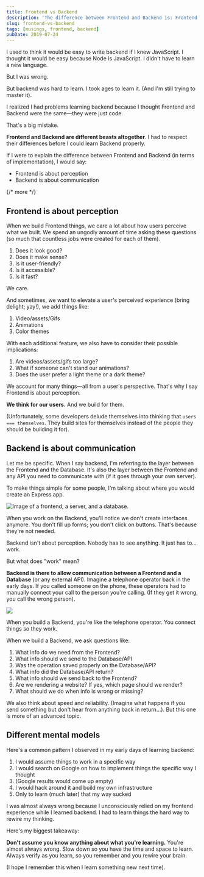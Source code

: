 ```yaml
---
title: Frontend vs Backend
description: 'The difference between Frontend and Backend is: Frontend is about perception; Backend is about communication.'
slug: frontend-vs-backend
tags: [musings, frontend, backend]
pubDate: 2019-07-24
---
```


I used to think it would be easy to write backend if I knew JavaScript. I thought it would be easy because Node is JavaScript. I didn't have to learn a new language.

But I was wrong.

But backend was hard to learn. I took ages to learn it. (And I'm still trying to master it).

I realized I had problems learning backend because I thought Frontend and Backend were the same—they were just code.

That's a big mistake.

**Frontend and Backend are different beasts altogether**. I had to respect their differences before I could learn Backend properly.

If I were to explain the difference between Frontend and Backend (in terms of implementation), I would say:

- Frontend is about perception
- Backend is about communication

{/* more */}

## Frontend is about perception

When we build Frontend things, we care a lot about how users perceive what we built. We spend an ungodly amount of time asking these questions (so much that countless jobs were created for each of them).

1. Does it look good?
2. Does it make sense?
3. Is it user-friendly?
4. Is it accessible?
5. Is it fast?

We care.

And sometimes, we want to elevate a user's perceived experience (bring delight; yay!), we add things like:

1. Video/assets/Gifs
2. Animations
3. Color themes

With each additional feature, we also have to consider their possible implications:

1. Are videos/assets/gifs too large?
2. What if someone can't stand our animations?
3. Does the user prefer a light theme or a dark theme?

We account for many things—all from a user's perspective. That's why I say Frontend is about perception.

**We think for our users.** And we build for them.

(Unfortunately, some developers delude themselves into thinking that `users === themselves`. They build sites for themselves instead of the people they should be building it for).

## Backend is about communication

Let me be specific. When I say backend, I'm referring to the layer between the Frontend and the Database. It's also the layer between the Frontend and any API you need to communicate with (if it goes through your own server).

To make things simple for some people, I'm talking about where you would create an Express app.

<Image
  src="/assets/2019/frontend-vs-backend/server.png"
  alt="Image of a frontend, a server, and a database."
/>

When you work on the Backend, you'll notice we don't create interfaces anymore. You don't fill up forms; you don't click on buttons. That's because they're not needed.

Backend isn't about perception. Nobody has to see anything. It just has to... work.

But what does "work" mean?

**Backend is there to allow communication between a Frontend and a Database** (or any external API). Imagine a telephone operator back in the early days. If you called someone on the phone, these operators had to manually connect your call to the person you're calling. (If they get it wrong, you call the wrong person).

<Image
  src="/assets/2019/frontend-vs-backend/bell-telephone-operators.jpg"
  caption="Watch [bell telephone switchboard operators](https://youtu.be/2BzRjfOoiVQ) at work"
/>

When you build a Backend, you're like the telephone operator. You connect things so they work.

When we build a Backend, we ask questions like:

1. What info do we need from the Frontend?
2. What info should we send to the Database/API
3. Was the operation saved properly on the Database/API?
4. What info did the Database/API return?
5. What info should we send back to the Frontend?
6. Are we rendering a website? If yes, which page should we render?
7. What should we do when info is wrong or missing?

We also think about speed and reliability. (Imagine what happens if you send something but don't hear from anything back in return...). But this one is more of an advanced topic.

## Different mental models

Here's a common pattern I observed in my early days of learning backend:

1. I would assume things to work in a specific way
2. I would search on Google on how to implement things the specific way I thought
3. (Google results would come up empty)
4. I would hack around it and build my own infrastructure
5. Only to learn (much later) that my way sucked

I was almost always wrong because I unconsciously relied on my frontend experience while I learned backend. I had to learn things the hard way to rewire my thinking.

Here's my biggest takeaway:

**Don't assume you know anything about what you're learning.** You're almost always wrong. Slow down so you have the time and space to learn. Always verify as you learn, so you remember and you rewire your brain.

(I hope I remember this when I learn something new next time).
